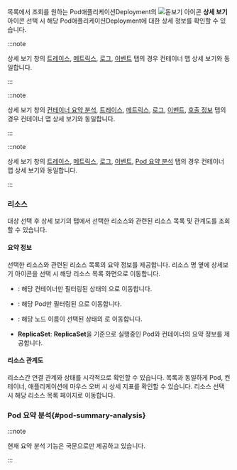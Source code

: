 목록에서 조회를 원하는 <InDoc pages="resource-pod-list">Pod</InDoc><InDoc pages="resource-application-list">애플리케이션</InDoc><InDoc pages="deployment-list">Deployment</InDoc>의 ![돋보기 아이콘](/img/ic-search.svg) **상세 보기** 아이콘 선택 시 해당 <InDoc pages="resource-pod-list">Pod</InDoc><InDoc pages="resource-application-list">애플리케이션</InDoc><InDoc pages="deployment-list">Deployment</InDoc>에 대한 상세 정보를 확인할 수 있습니다.

<InDoc pages="resource-pod-list">

<ImgLang img='k8s-pod-list-detail.png' desc='Pod 목록 상세 ' />

</InDoc>

<InDoc pages="resource-application-list">

<ImgLang img='k8s-app-list-detail.png' desc='Pod 목록 상세 ' />

</InDoc>

<InDoc pages="deployment-list">

<ImgLang img='k8s-deployment-list-detail.png' desc='deployment 목록 상세 ' />

</InDoc>

<Xclude pages="resource-application-list,resource-pod-list">

:::note 

상세 보기 창의 [트레이스](container-map-trace), [메트릭스](container-map-metrics), [로그](container-map-log), [이벤트](container-map-event) 탭의 경우 컨테이너 맵 상세 보기와 동일합니다.

:::

</Xclude>

<InDoc pages="resource-application-list">

:::note 

상세 보기 창의 [컨테이너 요약 분석](container-map-target-info#kube-summary-analysis), [트레이스](container-map-trace), [메트릭스](container-map-metrics), [로그](container-map-log), [이벤트](container-map-event), [호출 정보](container-map-call-information) 탭의 경우 컨테이너 맵 상세 보기와 동일합니다.

:::

</InDoc>

<InDoc pages="resource-pod-list">

:::note 

상세 보기 창의 [트레이스](container-map-trace), [메트릭스](container-map-metrics), [로그](container-map-log), [이벤트](container-map-event), [Pod 요약 분석](container-map-target-info#pod-summary-analysis) 탭의 경우 컨테이너 맵 상세 보기와 동일합니다.

:::

</InDoc>

### 리소스 

대상 선택 후 상세 보기의 <Cmdname sid="resource" className="uitext" /> 탭에서 선택한 리소스와 관련된 리소스 목록 및 관계도를 조회할 수 있습니다. 

#### 요약 정보

선택한 리소스와 관련된 리소스 목록의 요약 정보를 제공합니다. 리소스 명 옆에 상세보기 아이콘을 선택 시 해당 리소스 목록 화면으로 이동합니다. 

* <Cmdname sid="container" className="uitext" />: 해당 컨테이너만 필터링된 상태의 <Cmdname sid="container_list" className="uitext" />으로 이동합니다. 

* <Cmdname sid="podName" className="uitext" />: 해당 Pod만 필터링된 <Cmdname sid="podList" className="uitext" />으로 이동합니다. 

* <Cmdname sid="node" className="uitext" />: 해당 노드 이름이 선택된 상태의 <Cmdname sid="node_detail" className="uitext" />로 이동합니다. 

<InDoc pages="deployment-list">

* **ReplicaSet**: **ReplicaSet**을 기준으로 실행중인 Pod와 컨테이너의 요약 정보를 제공합니다.

</InDoc>

#### 리소스 관계도 

리소스간 연결 관계와 상태를 시각적으로 확인할 수 있습니다. 목록과 동일하게 Pod, 컨테이너, 애플리케이션에 마우스 오버 시 상세 지표를 확인할 수 있습니다. 리소스 선택 시 해당 리소스 목록 페이지로 이동합니다.

<InDoc pages="resource-pod-list">

### Pod 요약 분석{#pod-summary-analysis}


<PodSummary />

:::note 

현재 요약 분석 기능은 국문으로만 제공하고 있습니다. 

:::

</InDoc>